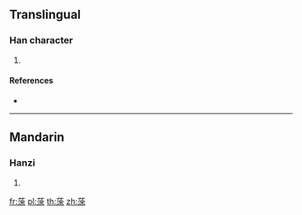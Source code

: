 {{character info/new}}
==Translingual==

===Han character===
{{Han char|rn=140|rad=艸|as=10|sn=16|four=44191|canj=TEOD}}

# {{defn|Han|sort=艸10}}

====References====
* {{Han ref|kx=1049.020|dkj=31576|dj=1510.140|hdz=53270.080|uh=84A4|ud=33956|bh=E3AD|bd=58285}}

----

==Mandarin==

===Hanzi===
{{cmn-hanzi|pin=[[tú]] ([[tu2]])|wg=t'u<sup>2</sup>}}

# {{defn|lang=cmn|sort=艸10}}

[[fr:蒤]]
[[pl:蒤]]
[[th:蒤]]
[[zh:蒤]]